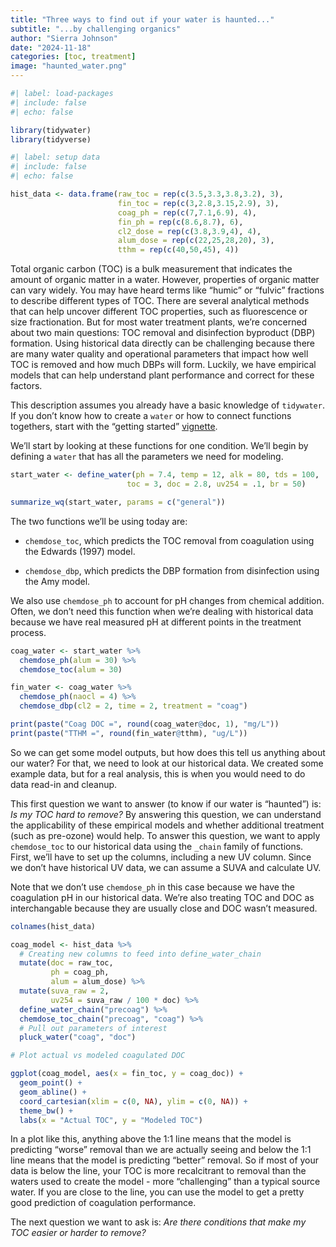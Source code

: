 ```yaml
---
title: "Three ways to find out if your water is haunted..."
subtitle: "...by challenging organics"
author: "Sierra Johnson"
date: "2024-11-18"
categories: [toc, treatment]
image: "haunted_water.png"
---
```


```r
#| label: load-packages
#| include: false
#| echo: false

library(tidywater)
library(tidyverse)

```

```r
#| label: setup data
#| include: false
#| echo: false

hist_data <- data.frame(raw_toc = rep(c(3.5,3.3,3.8,3.2), 3),
                        fin_toc = rep(c(3,2.8,3.15,2.9), 3),
                        coag_ph = rep(c(7,7.1,6.9), 4),
                        fin_ph = rep(c(8.6,8.7), 6),
                        cl2_dose = rep(c(3.8,3.9,4), 4),
                        alum_dose = rep(c(22,25,28,20), 3),
                        tthm = rep(c(40,50,45), 4))

```

Total organic carbon (TOC) is a bulk measurement that indicates the amount of organic matter in a water. However, properties of organic matter can vary widely. You may have heard terms like "humic" or "fulvic" fractions to describe different types of TOC. There are several analytical methods that can help uncover different TOC properties, such as fluorescence or size fractionation. But for most water treatment plants, we're concerned about two main questions: TOC removal and disinfection byproduct (DBP) formation. Using historical data directly can be challenging because there are many water quality and operational parameters that impact how well TOC is removed and how much DBPs will form. Luckily, we have empirical models that can help understand plant performance and correct for these factors.

This description assumes you already have a basic knowledge of `tidywater`. If you don't know how to create a `water` or how to connect functions togethers, start with the "getting started" [vignette](github.com/BrownandCaldwell/tidywater).

We'll start by looking at these functions for one condition. We'll begin by defining a `water` that has all the parameters we need for modeling.

```r

start_water <- define_water(ph = 7.4, temp = 12, alk = 80, tds = 100,
                          toc = 3, doc = 2.8, uv254 = .1, br = 50)

summarize_wq(start_water, params = c("general"))
```

The two functions we'll be using today are:

-   `chemdose_toc`, which predicts the TOC removal from coagulation using the Edwards (1997) model.

-   `chemdose_dbp`, which predicts the DBP formation from disinfection using the Amy model.

We also use `chemdose_ph` to account for pH changes from chemical addition. Often, we don't need this function when we're dealing with historical data because we have real measured pH at different points in the treatment process.

```r

coag_water <- start_water %>%
  chemdose_ph(alum = 30) %>%
  chemdose_toc(alum = 30)

fin_water <- coag_water %>%
  chemdose_ph(naocl = 4) %>%
  chemdose_dbp(cl2 = 2, time = 2, treatment = "coag")

print(paste("Coag DOC =", round(coag_water@doc, 1), "mg/L"))
print(paste("TTHM =", round(fin_water@tthm), "ug/L"))

```

So we can get some model outputs, but how does this tell us anything about our water? For that, we need to look at our historical data. We created some example data, but for a real analysis, this is when you would need to do data read-in and cleanup.

This first question we want to answer (to know if our water is "haunted") is: *Is my TOC hard to remove?* By answering this question, we can understand the applicability of these empirical models and whether additional treatment (such as pre-ozone) would help. To answer this question, we want to apply `chemdose_toc` to our historical data using the `_chain` family of functions. First, we'll have to set up the columns, including a new UV column. Since we don't have historical UV data, we can assume a SUVA and calculate UV.

Note that we don't use `chemdose_ph` in this case because we have the coagulation pH in our historical data. We're also treating TOC and DOC as interchangable because they are usually close and DOC wasn't measured.

```r

colnames(hist_data)

coag_model <- hist_data %>%
  # Creating new columns to feed into define_water_chain
  mutate(doc = raw_toc,
         ph = coag_ph,
         alum = alum_dose) %>%
  mutate(suva_raw = 2,
         uv254 = suva_raw / 100 * doc) %>%
  define_water_chain("precoag") %>%
  chemdose_toc_chain("precoag", "coag") %>%
  # Pull out parameters of interest
  pluck_water("coag", "doc")

# Plot actual vs modeled coagulated DOC

ggplot(coag_model, aes(x = fin_toc, y = coag_doc)) +
  geom_point() +
  geom_abline() +
  coord_cartesian(xlim = c(0, NA), ylim = c(0, NA)) +
  theme_bw() +
  labs(x = "Actual TOC", y = "Modeled TOC")

```

In a plot like this, anything above the 1:1 line means that the model is predicting "worse" removal than we are actually seeing and below the 1:1 line means that the model is predicting "better" removal. So if most of your data is below the line, your TOC is more recalcitrant to removal than the waters used to create the model - more "challenging" than a typical source water. If you are close to the line, you can use the model to get a pretty good prediction of coagulation performance.

The next question we want to ask is: *Are there conditions that make my TOC easier or harder to remove?* 
